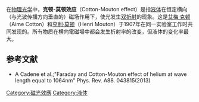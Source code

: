 在[[物理光学|物理光学]]中，'''克顿-莫顿效应'''（Cotton-Mouton effect）是指[[液体|液体]]在恒定横向（与光波传播方向垂直的）磁场作用下，使光发生[[双折射|双折射]]的现象。这是[[艾梅·克顿|艾梅·克顿]]（Aime Cotton）和[[亨利·莫顿|亨利·莫顿]]（Henri Mouton）于1907年在同一实验室工作时共同发现的。所有物质在横向電磁場中都会发生折射率的改变，但液体的变化率最大。

==参考文献==
*A Cadene et al.;"Faraday and Cotton-Mouton effect of helium at wave length equal to 1064nm" Phys. Rev. A88. 043815(2013)

[[Category:磁光效應|Category:磁光效應]]
[[Category:液体|Category:液体]]